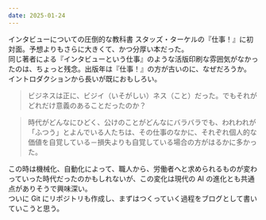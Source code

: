 ```yaml
---
date: 2025-01-24
---
```


インタビューについての圧倒的な教科書 スタッズ・ターケルの『仕事！』に初対面。予想よりもさらに大きくて、かつ分厚い本だった。  
同じ著者による『インタビューという仕事』のような活版印刷な雰囲気がなかったのは、ちょっと残念。出版年は『仕事！』の方が古いのに、なぜだろうか。  
イントロダクションから長いが既におもしろい。

> ビジネスは正に、ビジイ（いそがしい）ネス（こと）だった。でもそれがどれだけ意義のあることだったのか？

> 時代がどんなにひどく、公けのことがどんなにバラバラでも、われわれが「ふつう」とよんでいる人たちは、その仕事のなかに、それぞれ個人的な価値を自覚している－損失よりも自覚している場合の方がはるかに多かった。

この時は機械化、自動化によって、職人から、労働者へと求められるものが変わっていった時代だったのかもしれないが、この変化は現代の AI の進化とも共通点がありそうで興味深い。  
ついに Git にリポジトリも作成し、まずはつくっていく過程をブログとして書いていこうと思う。
